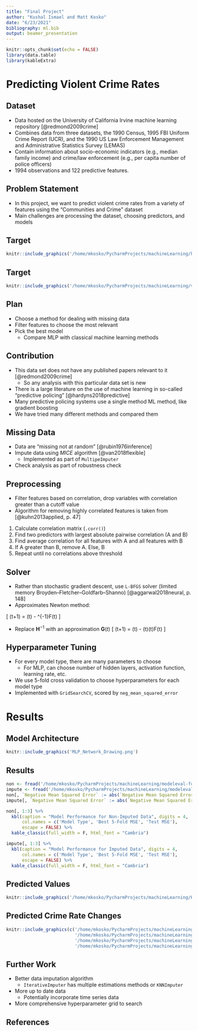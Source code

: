 ```yaml
---
title: "Final Project"
author: "Kushal Ismael and Matt Kosko"
date: "6/23/2021"
bibliography: ml.bib
output: beamer_presentation
---
```


```r
knitr::opts_chunk$set(echo = FALSE)
library(data.table)
library(kableExtra)
```

# Predicting Violent Crime Rates

## Dataset
- Data hosted on the University of California Irvine machine learning repository [@redmond2009crime]
- Combines data from three datasets, the 1990 Census, 1995 FBI Uniform Crime Report (UCR), and the 1990 US Law Enforcement Management and Administrative Statistics Survey (LEMAS) 
- Contain information about socio-economic indicators (e.g., median family income) and crime/law enforcement (e.g., per capita number of police officers)
- 1994 observations and 122 predictive features. 

## Problem Statement
- In this project, we want to predict violent crime rates from a variety of features using the "Communities and Crime" dataset
- Main challenges are processing the dataset, choosing predictors, and models

## Target

```r
knitr::include_graphics('/home/mkosko/PycharmProjects/machineLearning/histogram.png')
```

## Target

```r
knitr::include_graphics('/home/mkosko/PycharmProjects/machineLearning/violent.png')
```


## Plan
- Choose a method for dealing with missing data
- Filter features to choose the most relevant
- Pick the best model
  - Compare MLP with classical machine learning methods


## Contribution
- This data set does not have any published papers relevant to it [@redmond2009crime]
  - So any analysis with this particular data set is new
- There is a large literature on the use of machine learning in so-called "predictive policing" [@hardyns2018predictive]
- Many predictive policing systems use a single method ML method, like gradient boosting
- We have tried many different methods and compared them

## Missing Data
- Data are "missing not at random" [@rubin1976inference]
- Impute data using *MICE* algorithm [@van2018flexible]
  - Implemented as part of `MultipeImputer`
- Check analysis as part of robustness check

## Preprocessing
- Filter features based on correlation, drop variables with correlation greater than a cutoff value 
- Algorithm for removing highly correlated features is taken from [@kuhn2013applied, p. 47]

1. Calculate correlation matrix (`.corr()`)
2. Find two predictors with largest absolute pairwise correlation (A and B)
3. Find average correlation for all features with A and all features with B
4. If A greater than B, remove A. Else, B
5. Repeat until no correlations above threshold


## Solver
- Rather than stochastic gradient descent, use `L-BFGS` solver (limited memory Broyden–Fletcher–Goldfarb–Shanno) [@aggarwal2018neural, p. 148]
- Approximates Newton method: 

\[
\mathbf{W}(t+1) = \mathbf{W}(t) - \mathbf{H}^{-1}\nabla F(t)
\]

- Replace $\mathbf{H}^{-1}$ with an approximation $\mathbf{G}(t)$
\[
\mathbf{W}(t+1) = \mathbf{W}(t) - \alpha(t)\mathbf{G}(t)\nabla F(t)
\]

## Hyperparameter Tuning
- For every model type, there are many parameters to choose
  - For MLP, can choose number of hidden layers, activation function, learning rate, etc.
- We use 5-fold cross validation to choose hyperparameters for each model type
- Implemented with `GridSearchCV`, scored by `neg_mean_squared_error`


# Results

## Model Architecture

```r
knitr::include_graphics('MLP_Network_Drawing.png')
```

## Results

```r
non <- fread('/home/mkosko/PycharmProjects/machineLearning/modeleval-full.csv')
impute <- fread('/home/mkosko/PycharmProjects/machineLearning/modeleval-impute.csv')
non[, `Negative Mean Squared Error` := abs(`Negative Mean Squared Error`)]
impute[, `Negative Mean Squared Error` := abs(`Negative Mean Squared Error`)]

non[, 1:3] %>%
  kbl(caption = "Model Performance for Non-Imputed Data", digits = 4, 
      col.names = c('Model Type', 'Best 5-Fold MSE', 'Test MSE'), 
      escape = FALSE) %>%
  kable_classic(full_width = F, html_font = "Cambria")
```

```r
impute[, 1:3] %>%
  kbl(caption = "Model Performance for Imputed Data", digits = 4, 
      col.names = c('Model Type', 'Best 5-Fold MSE', 'Test MSE'), 
      escape = FALSE) %>%
  kable_classic(full_width = F, html_font = "Cambria")
```

## Predicted Values
```r
knitr::include_graphics('/home/mkosko/PycharmProjects/machineLearning/Histogram_Comparison.png')
```

## Predicted Crime Rate Changes

```r
knitr::include_graphics(c('/home/mkosko/PycharmProjects/machineLearning/Scatter-PopDens.png',
                          '/home/mkosko/PycharmProjects/machineLearning/Scatter-LandArea.png',
                          '/home/mkosko/PycharmProjects/machineLearning/Scatter-PctUnemployed.png',
                          '/home/mkosko/PycharmProjects/machineLearning/Scatter-PctEmploy.png'))
``` 


## Further Work
- Better data imputation algorithm
  - `IterativeImputer` has multiple estimations methods or `KNNImputer`
- More up to date data
  - Potentially incorporate time series data
- More comprehensive hyperparameter grid to search

## References {.allowframebreaks}